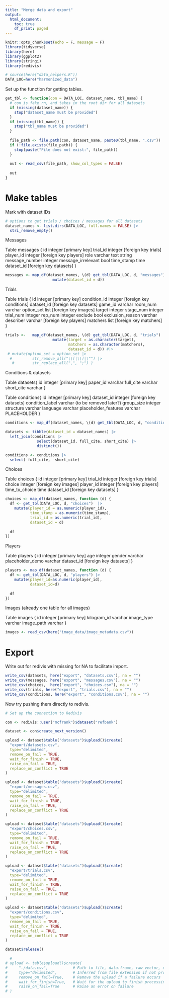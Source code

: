 ```yaml
---
title: "Merge data and export"
output:
  html_document:
    toc: true
    df_print: paged
---
```


```r
knitr::opts_chunk$set(echo = F, message = F)
library(tidyverse)
library(here)
library(ggplot2)
library(stringi)
library(redivis)

# source(here("data_helpers.R"))
DATA_LOC=here("harmonized_data")
```

Set up the function for getting tables. 

```r
get_tbl <- function(con = DATA_LOC, dataset_name, tbl_name) {
  # con is fake rn, and takes in the root dir for all datasets
  if (missing(dataset_name)) {
    stop("dataset_name must be provided")
  }
  if (missing(tbl_name)) {
    stop("tbl_name must be provided")
  }
  
  file_path <- file.path(con, dataset_name, paste0(tbl_name, ".csv"))
  if (!file.exists(file_path)) {
    stop(paste("File does not exist:", file_path))
  }
  
  out <- read_csv(file_path, show_col_types = FALSE)
  
  out
}
```

# Make tables


Mark with dataset IDs

```r
# options to get trials / choices / messages for all datasets
dataset_names <- list.dirs(DATA_LOC, full.names = FALSE) |> 
  stri_remove_empty()
```



Messages

Table messages {
  id integer [primary key]
  trial_id integer [foreign key trials]
  player_id integer [foreign key players]
  role varchar 
  text string
  message_number integer
  message_irrelevant bool
  time_stamp time
  dataset_id [foreign key datasets]
}

```r
messages <- map_df(dataset_names, \(d) get_tbl(DATA_LOC, d, "messages") |>
                     mutate(dataset_id = d))
```


Trials

Table trials {
  id integer [primary key]
  condition_id integer [foreign key conditions]
  dataset_id [foreign key datasets]
  game_id varchar
  room_num varchar
  option_set list [foreign key images]
  target integer
  stage_num integer
  trial_num integer
  rep_num integer
  exclude bool
  exclusion_reason varchar
  describer varchar [foreign key players]
  matchers list [foreign key matchers]
}

```r
trials <-   map_df(dataset_names, \(d) get_tbl(DATA_LOC, d, "trials") |> 
                     mutate(target = as.character(target),
                            matchers = as.character(matchers),
                            dataset_id = d)) #|> 
 # mutate(option_set = option_set |> 
  #         str_remove_all("\\[|\\]|\"") |> 
   #        str_replace_all(",", ";") )


```

Conditions & datasets


Table datasets{
  id integer [primary key]
  paper_id varchar
  full_cite varchar
  short_cite varchar
}

Table conditions{
  id integer [primary key]
  dataset_id integer [foreign key datasets]
  condition_label varchar (to be removed later?)
  group_size integer
  structure varchar
  language varchar
  placeholder_features varchar PLACEHOLDER
}


```r
conditions <- map_df(dataset_names, \(d) get_tbl(DATA_LOC, d, "conditions"))

datasets <- tibble(dataset_id = dataset_names) |>
  left_join(conditions |>
              select(dataset_id, full_cite, short_cite) |>
              distinct()) 

conditions <- conditions |>
  select(-full_cite, -short_cite)
```


Choices

Table choices {
  id integer [primary key]
  trial_id integer [foreign key trials]
  choice integer [foreign key images]
  player_id integer [foreign key players]
  time_to_choice time 
  dataset_id [foreign key datasets]
}

```r
choices <- map_df(dataset_names, function (d) {
  df <- get_tbl(DATA_LOC, d, "choices")  |>
    mutate(player_id = as.numeric(player_id), 
           time_stamp = as.numeric(time_stamp),
           trial_id = as.numeric(trial_id),
           dataset_id = d) 
  
  df
}) 
```

Players

Table players {
  id integer [primary key]
  age integer
  gender varchar
  placeholder_demo varchar
  dataset_id [foreign key datasets]
}

```r
players <- map_df(dataset_names, function (d) {
  df <- get_tbl(DATA_LOC, d, "players") |> 
    mutate(player_id=as.numeric(player_id),
           dataset_id=d)
  
  df
})
```

Images (already one table for all images)

Table images {
  id integer [primary key]
  kilogram_id varchar
  image_type varchar
  image_path varchar
}

```r
images <- read_csv(here("image_data/image_metadata.csv"))
```



# Export

Write out for redivis with missing for NA to facilitate import. 

```r
write_csv(datasets, here("export", "datasets.csv"), na = "")
write_csv(messages, here("export", "messages.csv"), na = "")
write_csv(choices,  here("export", "choices.csv"), na = "")
write_csv(trials, here("export", "trials.csv"), na = "")
write_csv(conditions, here("export", "conditions.csv"), na = "")
```

Now try pushing them directly to redivis. 

```r
# Set up the connection to Redivis

con <- redivis::user("mcfrank")$dataset("refbank")

dataset <- con$create_next_version()

upload <- dataset$table("datasets")$upload()$create(
  "export/datasets.csv",
  type="delimited",        
  remove_on_fail = TRUE,     
  wait_for_finish = TRUE, 
  raise_on_fail = TRUE,
  replace_on_conflict = TRUE
)

upload <- dataset$table("datasets")$upload()$create(
  "export/messages.csv",
  type="delimited",        
  remove_on_fail = TRUE,     
  wait_for_finish = TRUE, 
  raise_on_fail = TRUE,
  replace_on_conflict = TRUE
)

upload <- dataset$table("datasets")$upload()$create(
  "export/choices.csv",
  type="delimited",        
  remove_on_fail = TRUE,     
  wait_for_finish = TRUE, 
  raise_on_fail = TRUE,
  replace_on_conflict = TRUE
)

upload <- dataset$table("datasets")$upload()$create(
  "export/trials.csv",
  type="delimited",        
  remove_on_fail = TRUE,     
  wait_for_finish = TRUE, 
  raise_on_fail = TRUE,
  replace_on_conflict = TRUE
)

upload <- dataset$table("datasets")$upload()$create(
  "export/conditions.csv",
  type="delimited",        
  remove_on_fail = TRUE,     
  wait_for_finish = TRUE, 
  raise_on_fail = TRUE,
  replace_on_conflict = TRUE
)

dataset$release()

  # 
# upload <- table$upload()$create(
#     "./data.csv",           # Path to file, data.frame, raw vector, etc
#     type="delimited",       # Inferred from file extension if not provided
#     remove_on_fail=True,    # Remove the upload if a failure occurs
#     wait_for_finish=True,   # Wait for the upload to finish processing
#     raise_on_fail=True      # Raise an error on failure
# )
```


